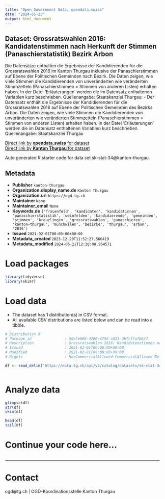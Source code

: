 ```yaml
---
title: "Open Government Data, opendata.swiss"
date: "2024-05-23"
output: html_document
---
```


## Dataset: Grossratswahlen 2016: Kandidatenstimmen nach Herkunft der Stimmen (Panaschierstatistik) Bezirk Arbon

Die Datensätze enthalten die Ergebnisse der Kandidierenden für die Grossratswahlen 2016 im Kanton Thurgau inklusive der Panaschierstimmen auf Ebene der Politischen Gemeinden nach Bezirk. Die Daten zeigen, wie viele Stimmen die Kandidierenden von unveränderten wie veränderten Stimmzetteln (Panaschierstimmen = Stimmen von anderen Listen) erhalten haben. In der Datei 'Erläuterungen' werden die im Datensatz enthaltenen Variablen kurz beschrieben. Quellenangabe: Staatskanzlei Thurgau: -  Der Datensatz enthält die Ergebnisse der Kandidierenden für die Grossratswahlen 2016 auf Ebene der Politischen Gemeinden des Bezirks Arbon. Die Daten zeigen, wie viele Stimmen die Kandidierenden von unveränderten wie veränderten Stimmzetteln (Panaschierstimmen = Stimmen von anderen Listen) erhalten haben. In der Datei 'Erläuterungen' werden die im Datensatz enthaltenen Variablen kurz beschrieben. Quellenangabe: Staatskanzlei Thurgau

[Direct link by **opendata.swiss** for dataset](https://opendata.swiss/de/dataset/grossratswahlen-2016-kandidatenstimmen-nach-herkunft-der-stimmen-panaschierstatistik-bezirk-arb)<br>
[Direct link by **Kanton Thurgau** for dataset](https://data.tg.ch/explore/dataset/sk-stat-34/)

Auto generated R starter code for data set sk-stat-34@kanton-thurgau.

## Metadata

- **Publisher** `kanton-thurgau`
- **Organization.display_name.de** `Kanton Thurgau`
- **Organization.url** `https://ogd.tg.ch`
- **Maintainer** `None`
- **Maintainer_email** `None`
- **Keywords.de** `['frauenfeld', 'kandidaten', 'kandidatinnen', 'panaschierstatistik', 'weinfelden', 'kandidierende', 'gemeinden', 'stimmen', 'kreuzlingen', 'grossratswahlen', 'panaschieren', 'kanton-thurgau', 'munchwilen', 'bezirke', 'thurgau', 'arbon', '2016']`
- **Issued** `2021-02-01T00:00:00+00:00`
- **Metadata_created** `2023-12-20T11:52:27.566419`
- **Metadata_modified** `2024-05-22T12:28:08.954571`


# Load packages

```r

library(tidyverse)
library(skimr)

```

# Load data

-   The dataset has 1 distribution(s) in CSV format.
-   All available CSV distributions are listed below and can be read into a tibble.

```r

# Distribution 0
# Package_id               : 5defe000-d266-4750-a821-db7cffa7b637
# Description              : Grossratswahlen 2016: Kandidatenstimmen nach Herkunft der Stimmen (Panaschierstatistik) Bezirk Arbon (csv)
# Issued                   : 2021-02-01T00:00:00+00:00
# Modified                 : 2021-02-01T00:00:00+00:00
# Rights                   : NonCommercialAllowed-CommercialAllowed-ReferenceRequired

df <- read_delim('https://data.tg.ch/api/v2/catalog/datasets/sk-stat-34/exports/csv')



```

# Analyze data

```r

glimpse(df)
str(df)
skim(df)

head(df)
tail(df)

```

# Continue your code here...

```r

```

------------------------------------------------------------------------

# Contact

ogd@tg.ch | OGD-Koordinationsstelle Kanton Thurgau
